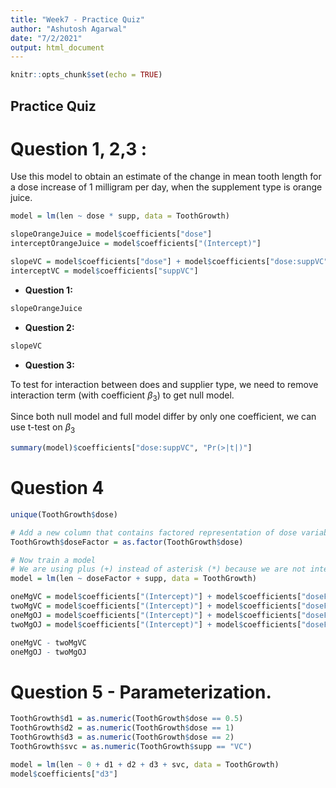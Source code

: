 ```yaml
---
title: "Week7 - Practice Quiz"
author: "Ashutosh Agarwal"
date: "7/2/2021"
output: html_document
---
```


```r
knitr::opts_chunk$set(echo = TRUE)
```

## Practice Quiz

# Question 1, 2,3 :

Use this model to obtain an estimate of the change in mean tooth length for a dose increase of 1 milligram per day, when the supplement type is orange juice.

```r
model = lm(len ~ dose * supp, data = ToothGrowth)

slopeOrangeJuice = model$coefficients["dose"]
interceptOrangeJuice = model$coefficients["(Intercept)"]

slopeVC = model$coefficients["dose"] + model$coefficients["dose:suppVC"]
interceptVC = model$coefficients["suppVC"]
```

- **Question 1:**

```r
slopeOrangeJuice
```

- **Question 2:**

```r
slopeVC
```

- **Question 3:**

To test for interaction between does and supplier type, we need to remove interaction term (with coefficient $\beta_3$) to get null model.

Since both null model and full model differ by only one coefficient, we can use t-test on $\beta_3$

```r
summary(model)$coefficients["dose:suppVC", "Pr(>|t|)"]
```

# Question 4

```r
unique(ToothGrowth$dose)

# Add a new column that contains factored representation of dose variable.
ToothGrowth$doseFactor = as.factor(ToothGrowth$dose)

# Now train a model
# We are using plus (+) instead of asterisk (*) because we are not interested in interaction.
model = lm(len ~ doseFactor + supp, data = ToothGrowth)

oneMgVC = model$coefficients["(Intercept)"] + model$coefficients["doseFactor1"] + model$coefficients["suppVC"]
twoMgVC = model$coefficients["(Intercept)"] + model$coefficients["doseFactor2"] + model$coefficients["suppVC"]
oneMgOJ = model$coefficients["(Intercept)"] + model$coefficients["doseFactor1"]
twoMgOJ = model$coefficients["(Intercept)"] + model$coefficients["doseFactor2"]

oneMgVC - twoMgVC
oneMgOJ - twoMgOJ
```

# Question 5 - Parameterization.

```r
ToothGrowth$d1 = as.numeric(ToothGrowth$dose == 0.5)
ToothGrowth$d2 = as.numeric(ToothGrowth$dose == 1)
ToothGrowth$d3 = as.numeric(ToothGrowth$dose == 2)
ToothGrowth$svc = as.numeric(ToothGrowth$supp == "VC")

model = lm(len ~ 0 + d1 + d2 + d3 + svc, data = ToothGrowth)
model$coefficients["d3"]
```

